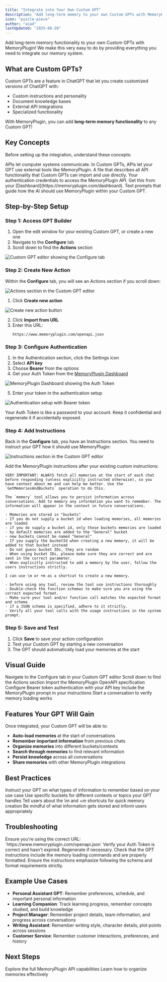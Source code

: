 ```yaml
---
title: "Integrate into Your Own Custom GPT"
description: "Add long-term memory to your own Custom GPTs with MemoryPlugin"
icon: "puzzle-piece"
author: "asad"
lastUpdated: "2025-08-20"
---
```



<ArticleInfo author="asad" lastUpdated="2025-08-20" />

Add long-term memory functionality to your own Custom GPTs with MemoryPlugin! We make this very easy to do by providing everything you need to integrate our memory system.

## What are Custom GPTs?

Custom GPTs are a feature in ChatGPT that let you create customized versions of ChatGPT with:
- Custom instructions and personality
- Document knowledge bases
- External API integrations
- Specialized functionality

With MemoryPlugin, you can add **long-term memory functionality** to any Custom GPT!

## Key Concepts

Before setting up the integration, understand these concepts:

<Tabs>
  <Tab title="APIs">
    APIs let computer systems communicate. In Custom GPTs, APIs let your GPT use external tools like MemoryPlugin.
  </Tab>
  <Tab title="OpenAPI Spec">
    A file that describes all API functionality that Custom GPTs can import and use directly.
  </Tab>
  <Tab title="Auth Token">
    Your authentication credentials to access the MemoryPlugin API. Get this from your [Dashboard](https://memoryplugin.com/dashboard).
  </Tab>
  <Tab title="Custom Instructions">
    Text prompts that guide how the AI should use MemoryPlugin within your Custom GPT.
  </Tab>
</Tabs>

## Step-by-Step Setup

### Step 1: Access GPT Builder

1. Open the edit window for your existing Custom GPT, or create a new one
2. Navigate to the **Configure** tab
3. Scroll down to find the **Actions** section

![Custom GPT editor showing the Configure tab](/images/custom-gpt-integration/gpt-editor.png)

### Step 2: Create New Action

Within the **Configure** tab, you will see an Actions section if you scroll down:

![Actions section in the Custom GPT editor](/images/custom-gpt-integration/actions-section.png)

1. Click **Create new action**

![Create new action button](/images/custom-gpt-integration/create-action.png)

2. Click **Import from URL**
3. Enter this URL:
   ```
   https://www.memoryplugin.com/openapi.json
   ```

### Step 3: Configure Authentication

1. In the Authentication section, click the Settings icon
2. Select **API key**
3. Choose **Bearer** from the options
4. Get your Auth Token from the [MemoryPlugin Dashboard](https://memoryplugin.com/dashboard)

![MemoryPlugin Dashboard showing the Auth Token](/images/custom-gpt-integration/dashboard-token.png)

5. Enter your token in the authentication setup

![Authentication setup with Bearer token](/images/custom-gpt-integration/auth-setup.png)

<Warning>
Your Auth Token is like a password to your account. Keep it confidential and regenerate it if accidentally exposed.
</Warning>

### Step 4: Add Instructions

Back in the **Configure** tab, you have an Instructions section. You need to instruct your GPT how it should use MemoryPlugin:

![Instructions section in the Custom GPT editor](/images/custom-gpt-integration/instructions.png)

Add the MemoryPlugin instructions after your existing custom instructions:

```text
VERY IMPORTANT: ALWAYS fetch all memories at the start of each chat before responding (unless explicitly instructed otherwise), so you have context about me and can help me better. Use the `GetMemoriesAndBuckets` operation to do this.

The `memory` tool allows you to persist information across conversations. Add to memory any information you want to remember. The information will appear in the context in future conversations.

- Memories are stored in "buckets"
- If you do not supply a bucket id when loading memories, all memories are loaded
- if you do supply a bucket id, only those buckets memories are loaded
- by default memories are added to the "General" bucket
- new buckets cannot be named "General"
- If you supply the bucketId when creating a new memory, it will be added to that bucket instead
- Do not guess bucket IDs, they are random
- When using bucket IDs, please make sure they are correct and are sent in the correct parameter.
- When explicitly instructed to add a memory by the user, follow the users instructions strictly.

I can use \m or +m as a shortcut to create a new memory.

- before using any tool, review the tool use instructions thoroughly
- Double-check the function schemas to make sure you are using the correct expected format.
- Make sure your tool and/or function call matches the expected format and schema
- if a JSON schema is specified, adhere to it strictly.
- Verify all your tool calls with the usage instructions in the system prompt.
```

### Step 5: Save and Test

1. Click **Save** to save your action configuration
2. Test your Custom GPT by starting a new conversation
3. The GPT should automatically load your memories at the start

## Visual Guide

<Steps>
  <Step title="Configure Tab">
    Navigate to the Configure tab in your Custom GPT editor
  </Step>
  <Step title="Actions Section">
    Scroll down to find the Actions section
  </Step>
  <Step title="Import API">
    Import the MemoryPlugin OpenAPI specification
  </Step>
  <Step title="Set Authentication">
    Configure Bearer token authentication with your API key
  </Step>
  <Step title="Add Instructions">
    Include the MemoryPlugin prompt in your instructions
  </Step>
  <Step title="Test Integration">
    Start a conversation to verify memory loading works
  </Step>
</Steps>

## Features Your GPT Will Gain

Once integrated, your Custom GPT will be able to:

- **Auto-load memories** at the start of conversations
- **Remember important information** from previous chats
- **Organize memories** into different buckets/contexts
- **Search through memories** to find relevant information
- **Persist knowledge** across all conversations
- **Share memories** with other MemoryPlugin integrations

## Best Practices

<CardGroup cols={2}>
  <Card title="Memory Management" icon="brain">
    Instruct your GPT on what types of information to remember based on your use case
  </Card>
  <Card title="Bucket Strategy" icon="folder">
    Use specific buckets for different contexts or topics your GPT handles
  </Card>
  <Card title="User Shortcuts" icon="keyboard">
    Tell users about the \m and +m shortcuts for quick memory creation
  </Card>
  <Card title="Privacy" icon="shield">
    Be mindful of what information gets stored and inform users appropriately
  </Card>
</CardGroup>

## Troubleshooting

<AccordionGroup>
  <Accordion title="OpenAPI import failed">
    Ensure you're using the correct URL: `https://www.memoryplugin.com/openapi.json`
  </Accordion>
  <Accordion title="Authentication errors">
    Verify your Auth Token is correct and hasn't expired. Regenerate if necessary.
  </Accordion>
  <Accordion title="Memories not loading">
    Check that the GPT instructions include the memory loading commands and are properly formatted.
  </Accordion>
  <Accordion title="Function call errors">
    Ensure the instructions emphasize following the schema and format requirements strictly.
  </Accordion>
</AccordionGroup>

## Example Use Cases

- **Personal Assistant GPT**: Remember preferences, schedule, and important personal information
- **Learning Companion**: Track learning progress, remember concepts studied, and build knowledge
- **Project Manager**: Remember project details, team information, and progress across conversations
- **Writing Assistant**: Remember writing style, character details, plot points across sessions
- **Customer Service**: Remember customer interactions, preferences, and history

## Next Steps

<CardGroup cols={2}>
  <Card
    title="API Reference"
    icon="code"
    href="/api-reference/introduction"
  >
    Explore the full MemoryPlugin API capabilities
  </Card>
  <Card
    title="Memory Buckets Guide"
    icon="folder"
    href="/features/memory-buckets"
  >
    Learn how to organize memories effectively
  </Card>
</CardGroup>